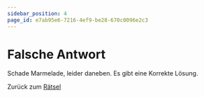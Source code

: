 ```yaml
---
sidebar_position: 4
page_id: e7ab95e6-7216-4ef9-be28-670c0096e2c3
---
```


# Falsche Antwort

Schade Marmelade, leider daneben.&#x20;
Es gibt eine Korrekte Lösung.

Zurück zum [Rätsel](https://mint-26e.gbsl.website/fkqzke)